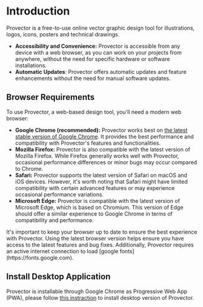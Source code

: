 
# Introduction

Provector is a free-to-use online vector graphic design tool for illustrations, logos, icons, posters and technical drawings.

- **Accessibility and Convenience:** Provector is accessible from any device with a web browser, as you can work on your projects from anywhere, without the need for specific hardware or software installations.
- **Automatic Updates**: Provector offers automatic updates and feature enhancements without the need for manual software updates.

## Browser Requirements

To use Provector, a web-based design tool, you'll need a modern web browser:

- **Google Chrome (recommended):** Provector works best on [the latest stable version of Google Chrome](https://www.google.com/chrome). It provides the best performance and compatibility with Provector's features and functionalities.
- **Mozilla Firefox:** Provector is also compatible with the latest version of Mozilla Firefox. While Firefox generally works well with Provector, occasional performance differences or minor bugs may occur compared to Chrome.
- **Safari:** Provector supports the latest version of Safari on macOS and iOS devices. However, it's worth noting that Safari might have limited compatibility with certain advanced features or may experience occasional performance variations.
- **Microsoft Edge:** Provector is compatible with the latest version of Microsoft Edge, which is based on Chromium. This version of Edge should offer a similar experience to Google Chrome in terms of compatibility and performance.

<Callout type="info">
  It's important to keep your browser up to date to ensure the best experience
  with Provector. Using the latest browser version helps ensure you have access
  to the latest features and bug fixes. Additionally, Provector requires an
  active internet connection to load [google fonts](https://fonts.google.com).
</Callout>

## Install Desktop Application

Provector is installable through Google Chrome as Progressive Web App (PWA), please follow [this instraction](https://support.google.com/chrome/answer/9658361?hl=en&co=GENIE.Platform%3DDesktop) to install desktop version of Provector.

